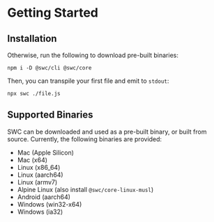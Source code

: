 
# Getting Started

## Installation

Otherwise, run the following to download pre-built binaries:

```plaintext
npm i -D @swc/cli @swc/core
```

Then, you can transpile your first file and emit to `stdout`:

```plaintext
npx swc ./file.js
```

## Supported Binaries

SWC can be downloaded and used as a pre-built binary, or built from source. Currently, the following binaries are provided:

- Mac (Apple Silicon)
- Mac (x64)
- Linux (x86_64)
- Linux (aarch64)
- Linux (armv7)
- Alpine Linux (also install `@swc/core-linux-musl`)
- Android (aarch64)
- Windows (win32-x64)
- Windows (ia32)
